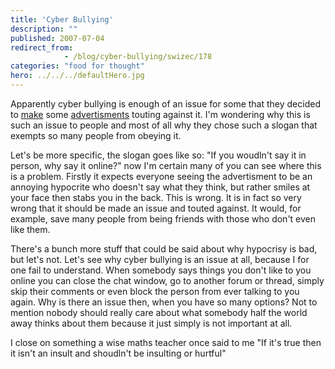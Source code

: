 ```yaml
---
title: 'Cyber Bullying'
description: ""
published: 2007-07-04
redirect_from: 
            - /blog/cyber-bullying/swizec/178
categories: "food for thought"
hero: ../../../defaultHero.jpg
---
```

Apparently cyber bullying is enough of an issue for some that they decided to [make](http://www.youtube.com/watch?v=csS_RnOhd-Q) some [advertisments](http://www.youtube.com/watch?v=QYaWNYXpBis) touting against it. I&#x27;m wondering why this is such an issue to people and most of all why they chose such a slogan that exempts so many people from obeying it.

Let&#x27;s be more specific, the slogan goes like so: &quot;If you woudln&#x27;t say it in person, why say it online?&quot; now I&#x27;m certain many of you can see where this is a problem. Firstly it expects everyone seeing the advertisment to be an annoying hypocrite who doesn&#x27;t say what they think, but rather smiles at your face then stabs you in the back. This is wrong. It is in fact so very wrong that it should be made an issue and touted against. It would, for example, save many people from being friends with those who don&#x27;t even like them.

There&#x27;s a bunch more stuff that could be said about why hypocrisy is bad, but let&#x27;s not. Let&#x27;s see why cyber bullying is an issue at all, because I for one fail to understand. When somebody says things you don&#x27;t like to you online you can close the chat window, go to another forum or thread, simply skip their comments or even block the person from ever talking to you again. Why is there an issue then, when you have so many options? Not to mention nobody should really care about what somebody half the world away thinks about them because it just simply is not important at all.

I close on something a wise maths teacher once said to me &quot;If it&#x27;s true then it isn&#x27;t an insult and shoudln&#x27;t be insulting or hurtful&quot;
